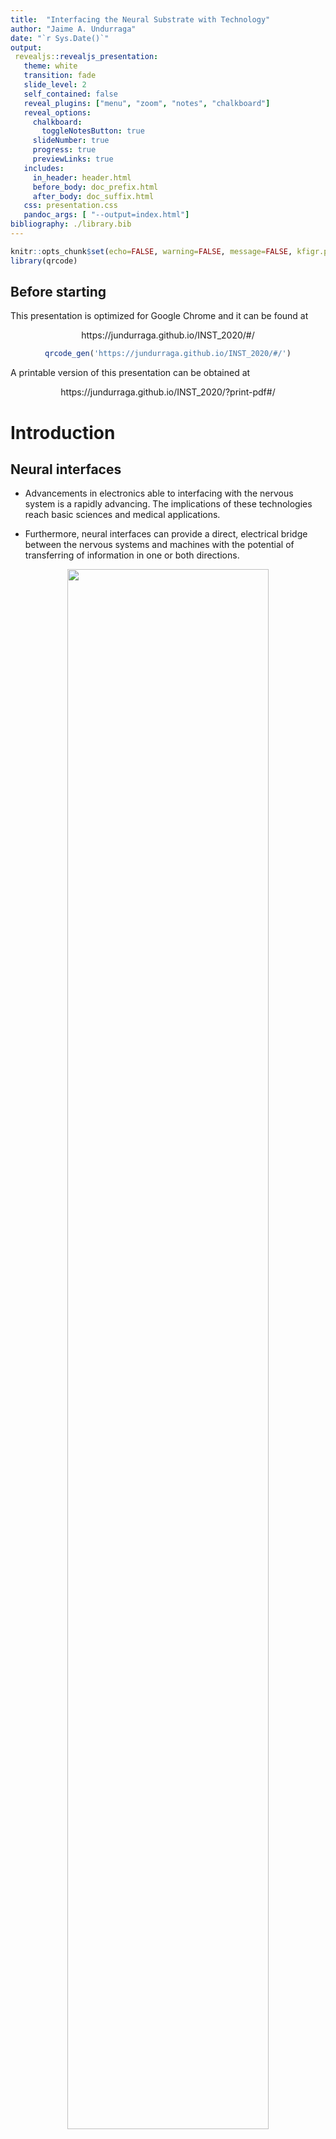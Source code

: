 ```yaml
---
title:  "Interfacing the Neural Substrate with Technology"
author: "Jaime A. Undurraga"
date: "`r Sys.Date()`"
output: 
 revealjs::revealjs_presentation:
   theme: white
   transition: fade
   slide_level: 2
   self_contained: false
   reveal_plugins: ["menu", "zoom", "notes", "chalkboard"]
   reveal_options:
     chalkboard: 
       toggleNotesButton: true
     slideNumber: true
     progress: true
     previewLinks: true
   includes:
     in_header: header.html
     before_body: doc_prefix.html
     after_body: doc_suffix.html
   css: presentation.css
   pandoc_args: [ "--output=index.html"]
bibliography: ./library.bib  
---
```


```r
knitr::opts_chunk$set(echo=FALSE, warning=FALSE, message=FALSE, kfigr.prefix=TRUE, kfigr.link=TRUE, comment=NA)
library(qrcode)
```

## Before starting

This presentation is optimized for Google Chrome and it can be found at

<center>
https://jundurraga.github.io/INST_2020/#/
</center>

<center>
```r
qrcode_gen('https://jundurraga.github.io/INST_2020/#/')
```
</center>


A printable version of this presentation can be obtained at

<center>
https://jundurraga.github.io/INST_2020/?print-pdf#/
</center>



# Introduction

## Neural interfaces

- Advancements in electronics able to interfacing with the nervous system is a rapidly advancing.
The implications of these technologies reach basic sciences and medical applications.

- Furthermore, neural interfaces can provide a direct, electrical bridge between the nervous systems and machines with the potential of transferring of information in one or both directions.




<center>
![](./my_figures/types_of_bci.png){width="80%"}
</center>

<center>
From @chaudharyBrainComputerInterfaces2016
</center>

## History

- 1791 "De viribus electricitatis in motu muscolari. Commentarius" Galvani applied charges to the nerves of dead frogs’ muscles and observed contractions.

<center>
![](./my_figures/RanaBott.jpg){width="20%"}
<center>

- 1949 voltage clamp technology -> Hodgkin and Huxley to record currents carried by sodium and potassium ions through nerve cell membranes using electrochemical gradients.

- 1952 @hodgkinQuantitativeDescriptionMembrane1952 model mathematically describes the membrane potentials using a resistor–capacitor (RC) circuit model

- 1957 André Djourno and Charles Eyriès original cochlear implant

- 1961 William House cochlear first implants 

- 1978 First multiple channel CI was implanted into deaf volunteer

- 1991 [Utah](https://www.blackrockmicro.com/electrode-types/utah-array/) electrode array


- 1997 Deep brain stimulation for Parkinson’s Disease

- 2002 first retinal implant; closed-loop brain machine interfacing in monkeys

- 2009 [BrainGate2](https://www.braingate.org): brain implant system built designed to help those affected by neurologic disease or injury.

- 2013 Responsive Neurostimulation (RNS) for epilepsy [@thomasCriticalReviewResponsive2015].

- 2019 [Neuralink](https://www.neuralink.com/) 3,072 electrode array [@muskIntegratedBrainmachineInterface2019]





## Hodgkin and Huxley Model

<div class='multiCol'>
<div class='col'>

<center>
$C_{m}\frac{dV}{dt} = I_{Na} +  I_{K} + I_{leak} + I_{syn}$
</center>

<center>
$I_{Na} = \bar{g}_{Na} m^3 h \left(E_{Na} - V\right)$
</center>

<center>
$I_{K} = \bar{g}_{K} n^4 \left(E_{K} - V\right)$
</center>

<center>
$I_{leak} = \bar{g}_{leak} \left(E_{leak} - V\right)$
</center>

<center>
$I_{syn} = \sum_{i=1}^{n_{syn}} g_{syn_i} V$
</center>

</div>
<div class='col'>
<video src="./my_figures/41592_2020_762_MOESM5_ESM.mp4" type="video/mp4" controls height="200" width="600" preload="auto">
</video>

</div>
</div>




<center>
![](./my_figures/hodgkin_huxley_model.svg){width="100%"}
<center>

The Hodgkin-Huxley model is the central pillar of modern neuroscience research.
It implications range from molecular investigations of the structural basis of ionic channels to the basis of neural interfacing with technology. 

## Hodgkin and Huxley simulator 

[Try this simulator](http://myselph.de/hodgkinHuxley.html)


Set IRand to zero, tInjStop to 50, and IDC to 10  and  **investigate what is the effect on the neuron's threshold and spike morphology when changing**


- pulse duration
- pulse amplitude
- maximum sodium conductance (GNaMax)
- maximum potassium conductance (GKMax)
- maximum leak conductance (Gm)
- membrane capacitance (Cm)


Some good simulators [Brian2](https://brian2.readthedocs.io/en/stable/), [NEURON](https://neuron.yale.edu/), [many others](https://compneuroweb.com/sftwr.html)


# Non-invasive Neural Interfaces

## Recording

A neural interface builds a bidirectional communication channel between a subject’s nervous system and a man-made device
Non-invasive methods measure the compound extracellular activity of hundreds of thousands.


<div class='multiCol'>
<div class='col'>
![](./my_figures/non_invasive.png){width="100%"}
</div>
<div class='col'>

**Indirect**: 

Blood oxygen level dependent response (BOLD): a proxy measure of neural activity

- Functional magnetic resonance imaging
- Near Infrared Spectroscopy

**Direct:**

- Electroencephalogram (EEG)
- magnetoencephalography (MEG)

**Advantages** 

- no require surgery is required
- easy to upgrade

**Disadvantages**

- weak amplitude
- It may be difficult to achieve good contact between the sensor and the scalp (high impedance)
- Sensitive to endogenous contamination (movements, external noise)
- portability is an issue

</div>
</div>

## Stimulation

<div class='multiCol'>
<div class='col'>
![](./my_figures/non_invasive_stim.png){width="100%"}
</div>
<div class="col">
- Transcranial current stimulation (TCS)
- Transcranial magnetic stimulation (TCS)
- Transcranial focused ultrasound (TFS)
- Transcranial photobiomodulation(tPBM)

**Advantages**

- No surgery required

**Disadvantages**

- Poor spatial resolution and low control
- limited time 
- portability is an issue


Is there more? 



</div>
</div>


# Invasive Neural Interfaces 

## Several types of neural interfaces

<center>
![](./my_figures/implantable_electrodes.png){width="70%"}
</center>

- non-penetrating electrodes: Electrocorticography (ECoG), Flexible μECoG electrodes (spatial resolution $\le$ millimetre range)
- Penetrating electrodes
- optical electrodes


## Frequency and amplitude resolution of differentt neural interfaces

<div class='multiCol'>
<div class='col'>
![](./my_figures/electrode_type_resolution.png){width="100%"}
</div>
<div class='col'>

**Advantages**

- High spatial and temporal resolution 
- Increased signal-to-noise ratio
- Possibility of stimulating and recording neural activity simultaneously

**Disadvantages**

- Require surgery 
- Damage of neural and vascular structures
- Risk that any head trauma may damage the device

</div>

## Stimulation 

- Biphasic stimulation is the most commonly use pulse shape
- Stimulation mode: Monopolar, biopolar, multipolar (several electrodes)

<div class='multiCol'>
<div class='col'>
![](./my_figures/pulse_shapes_and_modes.png){width="100%"}
![](./my_figures/el_discrimination_paradigm.svg){width="100%"}
</div>
<div class='col'>
<br>

- Several pulse shapes 
- Several stimulation modes
- Several parameters (pulse width, rate, amplitude, polarity)
</div>
</div>

## Recording

<div class='multiCol'>

<div class='col' style="width: 100%">
![](./my_figures/recording_spikes.png){width="100%"}
</div>

<div class='col' style="width: 20%">
<br>

**Challenges**

- large amount of data (sampling rate > 25 kHz)
- spike detection
- spike sorting (neural identification)
- real-time signal processing (on-chip neural signal processing and feature extraction;  ASIC)
- power-consumption 
- safety 
- ethical concerns (see @sobotImplantableTechnologyHistory2018, gilbertEffectsClosedLoopBrain2018)

</div>

## Closed-loop

<div class='multiCol'>
<div class='col'>
**Neural signal feature extraction**

- neural energy in specified frequency bands
- action potential spikes, 
- frequency-time transformations 
- information theory 
- neural networks

**Hardware**
- integration of stimulating and recording front-end
- electrical artifact reduction methods
- signal processing
</div>
<div class='col'>
![](./my_figures/closed-loop.jpg){width="100%"}
</div>
</div>

## Applications 

<div class='multiCol'>
<div class='col'>
- treatment of neurological disorders (epilepsy, Parkinson, depression)
- restoring [hearing](https://www.youtube.com/embed/Vm0nZH9RahE)
- control of [bionic limbs](https://www.youtube.com/embed/3RUlzAsM5dM)
- restoring [somatic sense](https://www.youtube.com/embed/_Xl6rFvuR08)
- health monitor (wearable EEG devices [IMEC](https://www.imec-int.com/en/eeg))
- mind-controlled devices ([hearing aids](https://videopress.com/embed/u2U3eC3K), wheelchairs)
- speech synthesis 
</div>
<div class='col'>

<center>
**Speech synthesis example**
</center>
<center>
From @anumanchipalliSpeechSynthesisNeural2019
</center>

<video src="./my_figures/41586_2019_1119_MOESM3_ESM.mp4" type="video/mp4" controls height="300" width="600" preload="auto">

</video>

</div>
</div>


## Further reading
